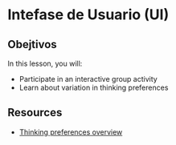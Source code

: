 
# Intefase de Usuario (UI)

## Obejtivos

In this lesson, you will: 

- Participate in an interactive group activity
- Learn about variation in thinking preferences

## Resources

- [Thinking preferences overview](files/thinking-preferences.html)
